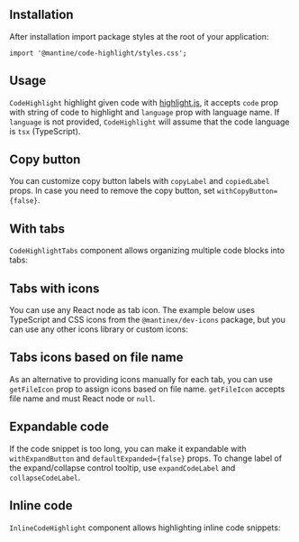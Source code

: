 

## Installation

<InstallScript packages="@mantine/code-highlight" />

After installation import package styles at the root of your application:

```tsx
import '@mantine/code-highlight/styles.css';
```

## Usage

`CodeHighlight` highlight given code with [highlight.js](https://highlightjs.org/), it accepts
`code` prop with string of code to highlight and `language` prop with language name.
If `language` is not provided, `CodeHighlight` will assume that the code language is `tsx` (TypeScript).

<Demo data={CodeHighlightDemos.usage} />

## Copy button

You can customize copy button labels with `copyLabel` and `copiedLabel` props.
In case you need to remove the copy button, set `withCopyButton={false}`.

<Demo data={CodeHighlightDemos.copy} />

## With tabs

`CodeHighlightTabs` component allows organizing multiple code blocks into tabs:

<Demo data={CodeHighlightDemos.tabs} />

## Tabs with icons

You can use any React node as tab icon. The example below uses TypeScript and CSS
icons from the `@mantinex/dev-icons` package, but you can use any other icons library or custom
icons:

<Demo data={CodeHighlightDemos.tabsIcons} />

## Tabs icons based on file name

As an alternative to providing icons manually for each tab, you can use `getFileIcon` prop
to assign icons based on file name. `getFileIcon` accepts file name and must React node
or `null`.

<Demo data={CodeHighlightDemos.tabsGetIcons} />

## Expandable code

If the code snippet is too long, you can make it expandable with `withExpandButton`
and `defaultExpanded={false}` props. To change label of the expand/collapse control
tooltip, use `expandCodeLabel` and `collapseCodeLabel`.

<Demo data={CodeHighlightDemos.expand} />

## Inline code

`InlineCodeHighlight` component allows highlighting inline code snippets:

<Demo data={CodeHighlightDemos.inline} />
